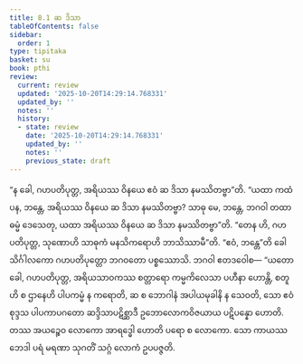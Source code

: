 ```yaml
---
title: 8.1 ဆ ဒိသာ
tableOfContents: false
sidebar:
  order: 1
type: tipitaka
basket: su
book: pthi
review:
  current: review
  updated: '2025-10-20T14:29:14.768331'
  updated_by: ''
  notes: ''
  history:
  - state: review
    date: '2025-10-20T14:29:14.768331'
    updated_by: ''
    notes: ''
    previous_state: draft
---
```



<DynamicBreadcrumb />


<ReviewStatus review={frontmatter.review} showDetails={true} />

<HypothesisAnnotation frontmatter={frontmatter} />

<Division number="244" book="pthi" e="ch" v="8" p="146">

<Paragraph number="577" book="pthi">
“န ခေါ, ဂဟပတိပုတ္တ, အရိယဿ ဝိနယေ ဧဝံ ဆ ဒိသာ နမဿိတဗ္ဗာ”တိ. “ယထာ ကထံ ပန, ဘန္တေ, အရိယဿ ဝိနယေ ဆ ဒိသာ နမဿိတဗ္ဗာ? သာဓု မေ, ဘန္တေ, ဘဂဝါ တထာ ဓမ္မံ ဒေသေတု, ယထာ အရိယဿ ဝိနယေ ဆ ဒိသာ နမဿိတဗ္ဗာ”တိ.
</Paragraph>

<Paragraph number="578" book="pthi">
“တေန ဟိ, ဂဟပတိပုတ္တ, သုဏောဟိ သာဓုကံ မနသိကရောဟိ ဘာသိဿာမီ”တိ. “ဧဝံ, ဘန္တေ”တိ ခေါ သိင်္ဂါလကော ဂဟပတိပုတ္တော ဘဂဝတော ပစ္စဿောသိ. ဘဂဝါ ဧတဒဝေါစ—
</Paragraph>

<Paragraph number="579" book="pthi">
“ယတော ခေါ, ဂဟပတိပုတ္တ, အရိယသာဝကဿ စတ္တာရော ကမ္မကိလေသာ ပဟီနာ ဟောန္တိ, စတူဟိ စ ဌာနေဟိ ပါပကမ္မံ န ကရောတိ, ဆ စ ဘောဂါနံ အပါယမုခါနိ န သေဝတိ, သော ဧဝံ စုဒ္ဒသ ပါပကာပဂတော ဆဒ္ဒိသာပဋိစ္ဆာဒီ ဥဘောလောကဝိဇယာယ ပဋိပန္နော ဟောတိ. တဿ အယဉ္စေဝ လောကော အာရဒ္ဓေါ ဟောတိ ပရော စ လောကော. သော ကာယဿ ဘေဒါ ပရံ မရဏာ သုဂတိံ သဂ္ဂံ လောကံ ဥပပဇ္ဇတိ.
</Paragraph>
</Division>